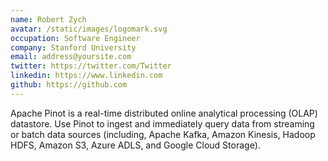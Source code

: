 ```yaml
---
name: Robert Zych
avatar: /static/images/logomark.svg
occupation: Software Engineer
company: Stanford University
email: address@yoursite.com
twitter: https://twitter.com/Twitter
linkedin: https://www.linkedin.com
github: https://github.com
---
```


Apache Pinot is a real-time distributed online analytical processing (OLAP) datastore. Use Pinot to ingest and immediately query data from streaming or batch data sources (including, Apache Kafka, Amazon Kinesis, Hadoop HDFS, Amazon S3, Azure ADLS, and Google Cloud Storage).
